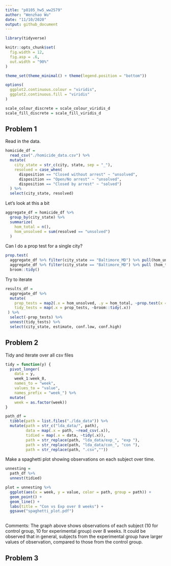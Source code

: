 ```yaml
---
title: "p8105_hw5_ww2579"
author: "Wenzhao Wu"
date: "11/10/2020"
output: github_document
---
```


```r
library(tidyverse)

knitr::opts_chunk$set(
  fig.width = 12,
  fig.asp = .6,
  out.width = "90%"
)

theme_set(theme_minimal() + theme(legend.position = "bottom"))

options(
  ggplot2.continuous.colour = "viridis",
  ggplot2.continuous.fill = "viridis"
)

scale_colour_discrete = scale_colour_viridis_d
scale_fill_discrete = scale_fill_viridis_d
```

## Problem 1

Read in the data. 

```r
homicide_df = 
  read_csv("./homicide_data.csv") %>%
  mutate(
    city_state = str_c(city, state, sep = "_"),
    resolved = case_when(
      disposition == "Closed without arrest" ~ "unsolved",
      disposition == "Open/No arrest" ~ "unsolved",
      disposition == "Closed by arrest" ~ "solved")
  ) %>%
  select(city_state, resolved)
```

Let's look at this a bit

```r
aggregate_df = homicide_df %>%
  group_by(city_state) %>%
  summarize(
    hom_total = n(),
    hom_unsolved = sum(resolved == "unsolved")
  )
```

Can I do a prop test for a single city?

```r
prop.test(
  aggregate_df %>% filter(city_state == "Baltimore_MD") %>% pull(hom_unsolved),
  aggregate_df %>% filter(city_state == "Baltimore_MD") %>% pull (hom_total)) %>%
  broom::tidy()
```

Try to iterate

```r
results_df = 
  aggregate_df %>%
  mutate(
    prop_tests = map2(.x = hom_unsolved, .y = hom_total, ~prop.test(x = .x, n = .y)), 
    tidy_tests = map(.x = prop_tests, ~broom::tidy(.x))
 ) %>%
  select(-prop_tests) %>%
  unnest(tidy_tests) %>%
  select(city_state, estimate, conf.low, conf.high)
```

## Problem 2

Tidy and iterate over all csv files

```r
tidy = function(y) {
  pivot_longer(
    data = y,
    week_1:week_8,
    names_to = "week",
    values_to = "value",
    names_prefix = "week_") %>%
  mutate(
    week = as.factor(week))
}

path_df = 
  tibble(path = list.files("./lda_data")) %>%
  mutate(path = str_c("lda_data/", path),
         data = map(.x = path, ~read_csv(.x)),
         tidied = map(.x = data, ~tidy(.x)),
         path = str_replace(path, "lda_data/exp_", "exp "),
         path = str_replace(path, "lda_data/con_", "con "),
         path = str_replace(path, ".csv",""))

```

Make a spaghetti plot showing observations on each subject over time.

```r
unnesting = 
  path_df %>%
  unnest(tidied)

plot = unnesting %>%
  ggplot(aes(x = week, y = value, color = path, group = path)) +
  geom_point() +
  geom_line() +
  labs(title = "Con vs Exp over 8 weeks") +
  ggsave("spaghetti_plot.pdf")
  
```

Comments: The graph above shows observations of each subject (10 for control group, 10 for experimental group) over 8 weeks. It could be observed that in general, subjects from the experimental group have larger values of observation, compared to those from the control group. 


## Problem 3

```r

```

